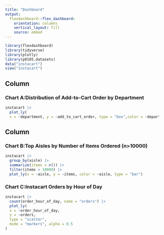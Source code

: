```yaml
---
title: "Dashboard"
output: 
  flexdashboard::flex_dashboard:
    orientation: columns
    vertical_layout: fill
    source: embed
---
```


```r
library(flexdashboard)
library(tidyverse)
library(plotly)
library(p8105.datasets)
data("instacart")
view("instacart")
```

Column {data-width=650}
-----------------------------------------------------------------------

### Chart A:Distribution of Add-to-Cart Order by Department

```r
instacart |>
  plot_ly(
  x = ~department, y = ~add_to_cart_order, type = "box",color = ~department)
```

Column {data-width=350}
-----------------------------------------------------------------------

### Chart B:Top Aisles by Number of Items Ordered (n>10000)

```r
instacart |> 
  group_by(aisle) |>
  summarize(items = n()) |>
  filter(items > 10000) |>
  plot_ly(x = ~aisle, y = ~items, color = ~aisle, type = "bar")
```

### Chart C:Instacart Orders by Hour of Day

```r
instacart |>
  count(order_hour_of_day, name = "orders") |> 
  plot_ly(
  x = ~order_hour_of_day,
  y = ~orders,
  type = "scatter",
  mode = "markers", alpha = 0.5
)
```

